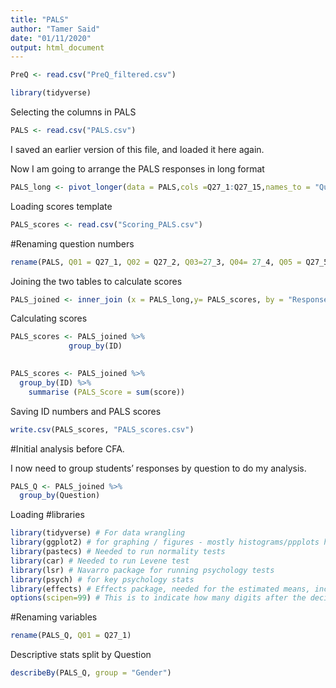 ```yaml
---
title: "PALS"
author: "Tamer Said"
date: "01/11/2020"
output: html_document
---
```


```r
PreQ <- read.csv("PreQ_filtered.csv")
```

```r
library(tidyverse)
```
Selecting  the columns in PALS

```r
PALS <- read.csv("PALS.csv")
```
I saved an earlier version of this file, and loaded it here again.

Now I am going to arrange the PALS responses in long format 

```r
PALS_long <- pivot_longer(data = PALS,cols =Q27_1:Q27_15,names_to = "Question",values_to = "Response"  )
```

Loading scores template

```r
PALS_scores <- read.csv("Scoring_PALS.csv")
```
#Renaming question numbers

```r
rename(PALS, Q01 = Q27_1, Q02 = Q27_2, Q03=27_3, Q04= 27_4, Q05 = Q27_5)
```


Joining the two tables to calculate scores

```r
PALS_joined <- inner_join (x = PALS_long,y= PALS_scores, by = "Response")

```

Calculating scores
```r
PALS_scores <- PALS_joined %>% 
             group_by(ID)
             
```


```r
PALS_scores <- PALS_joined %>% 
  group_by(ID) %>%
    summarise (PALS_Score = sum(score))
```

Saving ID numbers and PALS scores

```r
write.csv(PALS_scores, "PALS_scores.csv")
```

#Initial analysis before CFA.

I now need to group students' responses by question to do my analysis.

```r
PALS_Q <- PALS_joined %>% 
  group_by(Question)
```

Loading #libraries 

```r
library(tidyverse) # For data wrangling
library(ggplot2) # for graphing / figures - mostly histograms/ppplots here
library(pastecs) # Needed to run normality tests
library(car) # Needed to run Levene test
library(lsr) # Navarro package for running psychology tests
library(psych) # for key psychology stats
library(effects) # Effects package, needed for the estimated means, includes lower/upper 95% conf limits
options(scipen=99) # This is to indicate how many digits after the decimal, this one is for 2 digits, but can be changed
```

#Renaming variables

```r
rename(PALS_Q, Q01 = Q27_1)
```

Descriptive stats split by Question

```r
describeBy(PALS_Q, group = "Gender")
```

